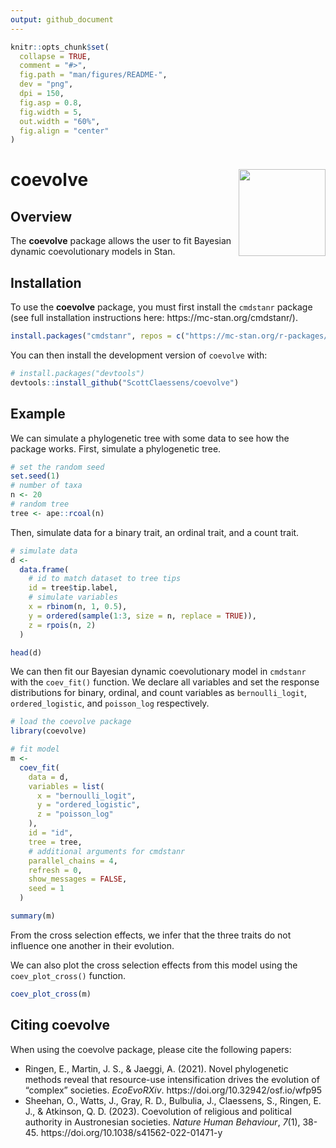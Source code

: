 ```yaml
---
output: github_document
---
```


<!-- README.md is generated from README.Rmd. Please edit that file -->

```r
knitr::opts_chunk$set(
  collapse = TRUE,
  comment = "#>",
  fig.path = "man/figures/README-",
  dev = "png",
  dpi = 150,
  fig.asp = 0.8,
  fig.width = 5,
  out.width = "60%",
  fig.align = "center"
)
```

# coevolve <img src="man/figures/logo.png" align="right" height="139" alt="" />

<!-- badges: start -->
<!-- badges: end -->

## Overview

The **coevolve** package allows the user to fit Bayesian dynamic coevolutionary
models in Stan.

## Installation

To use the **coevolve** package, you must first install the `cmdstanr` package
(see full installation instructions here: https://mc-stan.org/cmdstanr/).

```r
install.packages("cmdstanr", repos = c("https://mc-stan.org/r-packages/", getOption("repos")))
```

You can then install the development version of `coevolve` with:

```r
# install.packages("devtools")
devtools::install_github("ScottClaessens/coevolve")
```

## Example

We can simulate a phylogenetic tree with some data to see how the package works.
First, simulate a phylogenetic tree.

```r
# set the random seed
set.seed(1)
# number of taxa
n <- 20
# random tree
tree <- ape::rcoal(n)
```

Then, simulate data for a binary trait, an ordinal trait, and a count trait.

```r
# simulate data
d <- 
  data.frame(
    # id to match dataset to tree tips
    id = tree$tip.label,
    # simulate variables
    x = rbinom(n, 1, 0.5),
    y = ordered(sample(1:3, size = n, replace = TRUE)),
    z = rpois(n, 2)
  )

head(d)
```

We can then fit our Bayesian dynamic coevolutionary model in `cmdstanr` with the 
`coev_fit()` function. We declare all variables and set the response distributions
for binary, ordinal, and count variables as `bernoulli_logit`, `ordered_logistic`,
and `poisson_log` respectively.

```r
# load the coevolve package
library(coevolve)

# fit model
m <-
  coev_fit(
    data = d,
    variables = list(
      x = "bernoulli_logit",
      y = "ordered_logistic",
      z = "poisson_log"
    ),
    id = "id",
    tree = tree,
    # additional arguments for cmdstanr
    parallel_chains = 4,
    refresh = 0,
    show_messages = FALSE,
    seed = 1
  )

summary(m)
```

From the cross selection effects, we infer that the three traits do not influence 
one another in their evolution.

We can also plot the cross selection effects from this model using the 
`coev_plot_cross()` function.

```r
coev_plot_cross(m)
```

## Citing coevolve

When using the coevolve package, please cite the following papers:

- Ringen, E., Martin, J. S., & Jaeggi, A. (2021). Novel phylogenetic methods 
  reveal that resource-use intensification drives the evolution of "complex" 
  societies. _EcoEvoRXiv_. https://doi.org/10.32942/osf.io/wfp95
- Sheehan, O., Watts, J., Gray, R. D., Bulbulia, J., Claessens, S., Ringen, E. J.,
  & Atkinson, Q. D. (2023). Coevolution of religious and political authority in 
  Austronesian societies. _Nature Human Behaviour_, _7_(1), 38-45. 
  https://doi.org/10.1038/s41562-022-01471-y
